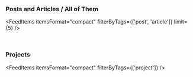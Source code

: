 <AuthorBanner />
<p>&nbsp;</p>


<h3>
  Posts and Articles / <Link to='posts-and-articles'>All of Them</Link>
</h3>

<FeedItems 
  itemsFormat="compact" 
  filterByTags={['post', 'article']} 
  limit={5} 
/>

<p>&nbsp;</p>

### Projects

<FeedItems itemsFormat="compact" filterByTags={['project']} />
<p>&nbsp;</p>

